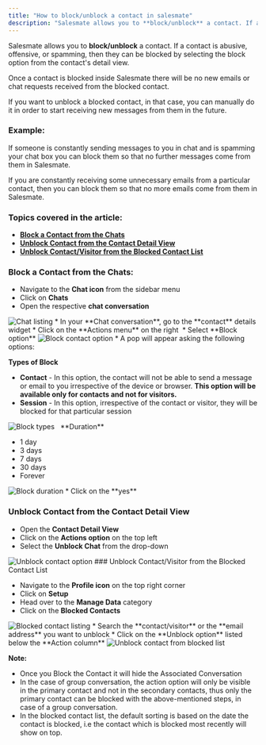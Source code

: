```yaml
---
title: "How to block/unblock a contact in salesmate"
description: "Salesmate allows you to **block/unblock** a contact. If a contact is abusive, offensive, or spamming, then they can be blocked by selecting the block ..."
---
```


Salesmate allows you to **block/unblock** a contact. If a contact is abusive, offensive, or spamming, then they can be blocked by selecting the block option from the contact's detail view.

Once a contact is blocked inside Salesmate there will be no new emails or chat requests received from the blocked contact.

If you want to unblock a blocked contact, in that case, you can manually do it in order to start receiving new messages from them in the future.

### Example:

If someone is constantly sending messages to you in chat and is spamming your chat box you can block them so that no further messages come from them in Salesmate.

If you are constantly receiving some unnecessary emails from a particular contact, then you can block them so that no more emails come from them in Salesmate.

### Topics covered in the article:

*   [**Block a Contact from the Chats**](https://support.salesmate.io/hc/en-us/articles/14261160498073-How-to-block-unblock-a-contact-in-salesmate#h_01GPZT0DHKG0QWQ3HWK1QTRH96)
*   [**Unblock Contact from the Contact Detail View**](https://support.salesmate.io/hc/en-us/articles/14261160498073-How-to-block-unblock-a-contact-in-salesmate#h_01GPZTDJTCRJ3FA8HV9P1W43PR)
*   [**Unblock Contact/Visitor from the Blocked Contact List**](https://support.salesmate.io/hc/en-us/articles/14261160498073-How-to-block-unblock-a-contact-in-salesmate#h_01GPZT2V2HSWE7Z95KFANT3R74)

### Block a Contact from the Chats:

*   Navigate to the **Chat icon** from the sidebar menu
*   Click on **Chats**
*   Open the respective **chat conversation**

<img src="images/031-chat-listing-31910871338905.png" alt="Chat listing" />
*   In your **Chat conversation**, go to the **contact** details widget
*   Click on the **Actions menu** on the right 
*   Select **Block option**

<img src="images/032-block-contact-option-31910871340697.png" alt="Block contact option" />
*   A pop will appear asking the following options:

**Types of Block** 

*   **Contact** - In this option, the contact will not be able to send a message or email to you irrespective of the device or browser. **This option will be available only for contacts and not for visitors.**
*   **Session** - In this option, irrespective of the contact or visitor, they will be blocked for that particular session

<img src="images/033-block-types-31910871344537.png" alt="Block types" />
  **Duration** 

*   1 day
*   3 days
*   7 days
*   30 days
*   Forever

<img src="images/034-block-duration-31910871348889.png" alt="Block duration" />
*   Click on the **yes**

### Unblock Contact from the Contact Detail View

*   Open the **Contact Detail View**
*   Click on the **Actions option** on the top left
*   Select the **Unblock Chat** from the drop-down

<img src="images/035-unblock-contact-option-31912163169817.png" alt="Unblock contact option" />
### Unblock Contact/Visitor from the Blocked Contact List

*   Navigate to the **Profile icon** on the top right corner 
*   Click on **Setup**
*   Head over to the **Manage Data** category
*   Click on the **Blocked Contacts**

<img src="images/036-blocked-contact-listing-31912154743577.png" alt="Blocked contact listing" />
*   Search the **contact/visitor** or the **email address** you want to unblock
*   Click on the **Unblock option** listed below the **Action column**

<img src="images/037-unblock-contact-from-blocked-list-31912154746265.png" alt="Unblock contact from blocked list" />
<Note>


**Note:**

*   Once you Block the Contact it will hide the Associated Conversation
*   In the case of group conversation, the action option will only be visible in the primary contact and not in the secondary contacts, thus only the primary contact can be blocked with the above-mentioned steps, in case of a group conversation.
*   In the blocked contact list, the default sorting is based on the date the contact is blocked, i.e the contact which is blocked most recently will show on top.


</Note>